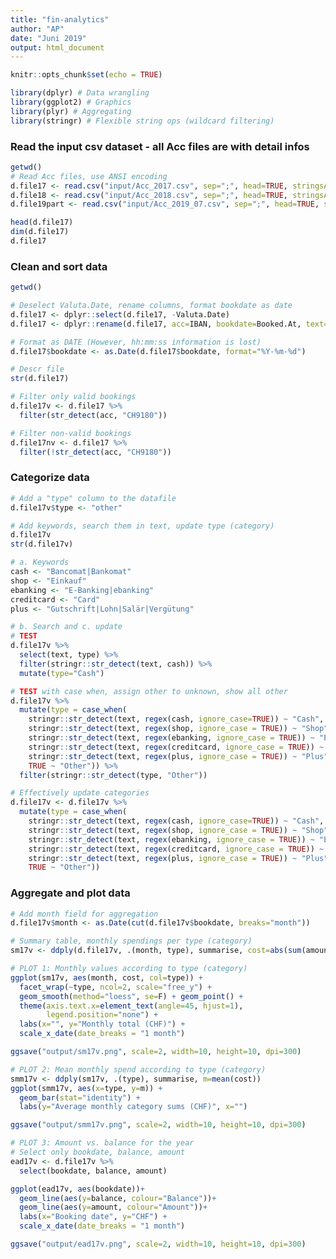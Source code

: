 ```yaml
---
title: "fin-analytics"
author: "AP"
date: "Juni 2019"
output: html_document
---
```


```r
knitr::opts_chunk$set(echo = TRUE)
```

```r
library(dplyr) # Data wrangling
library(ggplot2) # Graphics
library(plyr) # Aggregating
library(stringr) # Flexible string ops (wildcard filtering)


```

### Read the input csv dataset - all Acc files are with detail infos
```r
getwd()
# Read Acc files, use ANSI encoding
d.file17 <- read.csv("input/Acc_2017.csv", sep=";", head=TRUE, stringsAsFactors=FALSE, encoding = "ANSI")
d.file18 <- read.csv("input/Acc_2018.csv", sep=";", head=TRUE, stringsAsFactors=FALSE, encoding = "ANSI")
d.file19part <- read.csv("input/Acc_2019_07.csv", sep=";", head=TRUE, stringsAsFactors=FALSE, encoding = "ANSI")

head(d.file17)
dim(d.file17)
d.file17
```

### Clean and sort data
```r
getwd()

# Deselect Valuta.Date, rename columns, format bookdate as date
d.file17 <- dplyr::select(d.file17, -Valuta.Date)
d.file17 <- dplyr::rename(d.file17, acc=IBAN, bookdate=Booked.At, text=Text, amount=Credit.Debit.Amount, balance=Balance)

# Format as DATE (However, hh:mm:ss information is lost)
d.file17$bookdate <- as.Date(d.file17$bookdate, format="%Y-%m-%d")

# Descr file
str(d.file17)

# Filter only valid bookings
d.file17v <- d.file17 %>%
  filter(str_detect(acc, "CH9180"))

# Filter non-valid bookings
d.file17nv <- d.file17 %>% 
  filter(!str_detect(acc, "CH9180"))

```

### Categorize data
```r
# Add a "type" column to the datafile
d.file17v$type <- "other"

# Add keywords, search them in text, update type (category)
d.file17v
str(d.file17v)

# a. Keywords
cash <- "Bancomat|Bankomat"
shop <- "Einkauf"
ebanking <- "E-Banking|ebanking"
creditcard <- "Card"
plus <- "Gutschrift|Lohn|Salär|Vergütung"

# b. Search and c. update
# TEST
d.file17v %>%
  select(text, type) %>%
  filter(stringr::str_detect(text, cash)) %>%
  mutate(type="Cash")

# TEST with case when, assign other to unknown, show all other
d.file17v %>%
  mutate(type = case_when(
    stringr::str_detect(text, regex(cash, ignore_case=TRUE)) ~ "Cash",
    stringr::str_detect(text, regex(shop, ignore_case = TRUE)) ~ "Shop",
    stringr::str_detect(text, regex(ebanking, ignore_case = TRUE)) ~ "E-Banking",
    stringr::str_detect(text, regex(creditcard, ignore_case = TRUE)) ~ "CreditCard",
    stringr::str_detect(text, regex(plus, ignore_case = TRUE)) ~ "Plus",
    TRUE ~ "Other")) %>%
  filter(stringr::str_detect(type, "Other"))

# Effectively update categories
d.file17v <- d.file17v %>%
  mutate(type = case_when(
    stringr::str_detect(text, regex(cash, ignore_case=TRUE)) ~ "Cash",
    stringr::str_detect(text, regex(shop, ignore_case = TRUE)) ~ "Shop",
    stringr::str_detect(text, regex(ebanking, ignore_case = TRUE)) ~ "E-Banking",
    stringr::str_detect(text, regex(creditcard, ignore_case = TRUE)) ~ "CreditCard",
    stringr::str_detect(text, regex(plus, ignore_case = TRUE)) ~ "Plus",
    TRUE ~ "Other"))


```

### Aggregate and plot data
```r
# Add month field for aggregation
d.file17v$month <- as.Date(cut(d.file17v$bookdate, breaks="month"))

# Summary table, monthly spendings per type (category)
sm17v <- ddply(d.file17v, .(month, type), summarise, cost=abs(sum(amount)))

# PLOT 1: Monthly values according to type (category)
ggplot(sm17v, aes(month, cost, col=type)) +
  facet_wrap(~type, ncol=2, scale="free_y") +
  geom_smooth(method="loess", se=F) + geom_point() +
  theme(axis.text.x=element_text(angle=45, hjust=1),
        legend.position="none") +
  labs(x="", y="Monthly total (CHF)") +
  scale_x_date(date_breaks = "1 month")

ggsave("output/sm17v.png", scale=2, width=10, height=10, dpi=300)

# PLOT 2: Mean monthly spend according to type (category)
smm17v <- ddply(sm17v, .(type), summarise, m=mean(cost))
ggplot(smm17v, aes(x=type, y=m)) + 
  geom_bar(stat="identity") +
  labs(y="Average monthly category sums (CHF)", x="")

ggsave("output/smm17v.png", scale=2, width=10, height=10, dpi=300)

# PLOT 3: Amount vs. balance for the year
# Select only bookdate, balance, amount
ead17v <- d.file17v %>%
  select(bookdate, balance, amount)

ggplot(ead17v, aes(bookdate))+
  geom_line(aes(y=balance, colour="Balance"))+
  geom_line(aes(y=amount, colour="Amount"))+
  labs(x="Booking date", y="CHF") +
  scale_x_date(date_breaks = "1 month")

ggsave("output/ead17v.png", scale=2, width=10, height=10, dpi=300)

```






